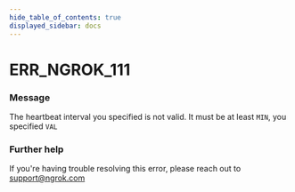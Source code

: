 ```yaml
---
hide_table_of_contents: true
displayed_sidebar: docs
---
```



# ERR_NGROK_111

### Message
The heartbeat interval you specified is not valid.
It must be at least `MIN`, you specified `VAL`

<ErrorDetails error='err_ngrok_111' />


### Further help
If you're having trouble resolving this error, please reach out to [support@ngrok.com](mailto:support@ngrok.com?subject=Help%20with%20ERR_NGROK_111)


